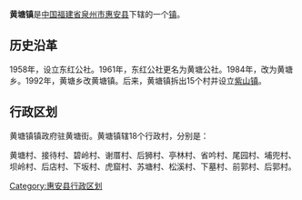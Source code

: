 {{中国乡级行政区
| 行政区全称 = 黄塘镇
| 景观照片文件名 = 
| 景观照片描述 = 
| 汉语拼音 = 
| 通用拼音 = 
| 注音符號 = 
| 上级行政区 = [[福建省|福建省]][[惠安县|惠安县]]
| 行政区类别 = [[镇|镇]]
| 行政区划代码 = 350521102
| 地理坐标 = {{coord|25.02|N|118.70|E|display=inline,title|scale:80000_region:CN}}
| 总面积 = 154[[平方公里|平方公里]]
| 户籍人口 = 39898人
| 户籍人口年份 = 2003年
| 常住人口 = 
| 人口密度 = 
| 常住人口年份 = 
| 领导人职务1 =
| 领导人姓名1 =
| 领导人职务2 = 
| 领导人姓名2 = 
| 行政区划 = 18个[[村委会|村委会]]
| 官方网站 =
| 政府驻地 =
| 邮政编码 = 
| 毗邻行政区 = 
| 位置图文件名 = 
| 位置图描述 = 
}}

'''黄塘镇'''是[[中华人民共和国|中国]][[福建省|福建省]][[泉州市|泉州市]][[惠安县|惠安县]]下辖的一个[[镇|镇]]。

== 历史沿革 ==
1958年，设立东红公社。1961年，东红公社更名为黄塘公社。1984年，改为黄塘乡。1992年，黄塘乡改黄塘镇。后来，黄塘镇拆出15个村并设立[[紫山镇|紫山镇]]。

== 行政区划 ==
黄塘镇镇政府驻黄塘街。黄塘镇辖18个行政村，分别是：

黄塘村、接待村、碧岭村、谢厝村、后狮村、亭林村、省吟村、尾园村、埔兜村、坝岭村、后店村、下坂村、虎窟村、苏塘村、松溪村、下墓村、前郭村、后郭村。

{{惠安县行政区划}}

[[Category:惠安县行政区划|Category:惠安县行政区划]]